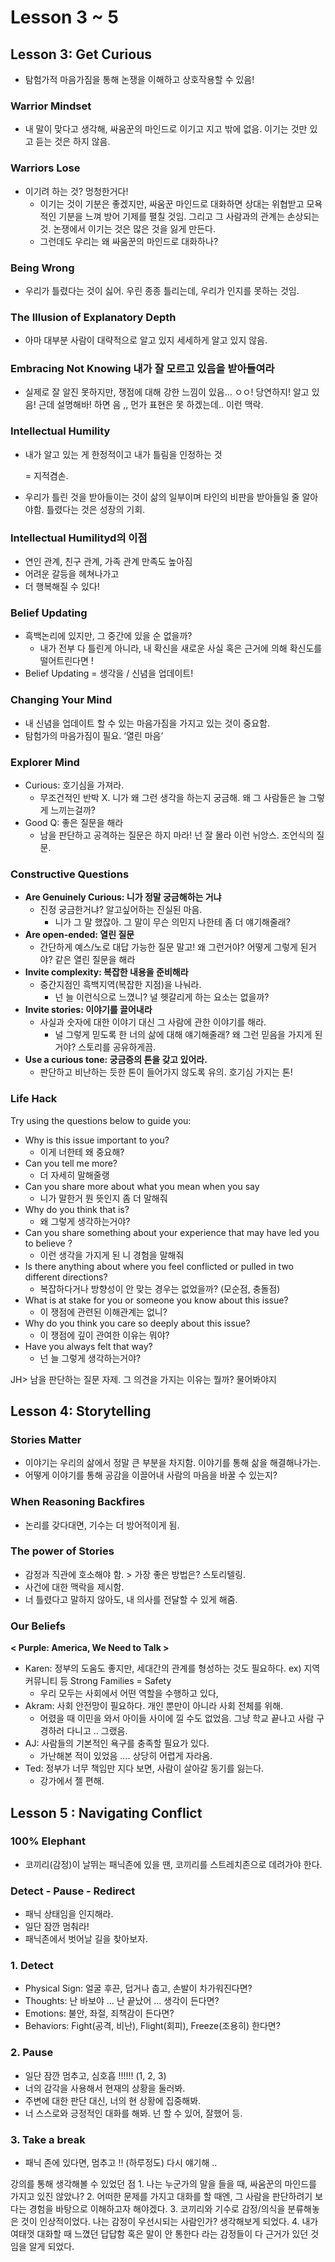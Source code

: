 # Lesson 3 \~ 5

## Lesson 3: Get Curious

-   탐험가적 마음가짐을 통해 논쟁을 이해하고 상호작용할 수 있음!

### Warrior Mindset

-   내 말이 맞다고 생각해, 싸움꾼의 마인드로 이기고 지고 밖에 없음. 이기는 것만 있고 듣는 것은 하지 않음.

### Warriors Lose

-   이기려 하는 것? 멍청한거다!
    -   이기는 것이 기분은 좋겠지만, 싸움꾼 마인드로 대화하면 상대는 위협받고 모욕적인 기분을 느껴 방어 기제를 펼칠 것임. 그리고 그 사람과의 관계는 손상되는 것. 논쟁에서 이기는 것은 많은 것을 잃게 만든다.
    -   그런데도 우리는 왜 싸움꾼의 마인드로 대화하나?

### Being Wrong

-   우리가 틀렸다는 것이 싫어. 우린 종종 틀리는데, 우리가 인지를 못하는 것임.

### The Illusion of Explanatory Depth

-   아마 대부분 사람이 대략적으로 알고 있지 세세하게 알고 있지 않음.

### Embracing Not Knowing 내가 잘 모르고 있음을 받아들여라

-   실제로 잘 알진 못하지만, 쟁점에 대해 강한 느낌이 있음... ㅇㅇ! 당연하지! 알고 있음! 근데 설명해바! 하면 음 ,, 먼가 표현은 못 하겠는데.. 이런 맥락.

### Intellectual Humility

-   내가 알고 있는 게 한정적이고 내가 틀림을 인정하는 것

    = 지적겸손.

-   우리가 틀린 것을 받아들이는 것이 삶의 일부이며 타인의 비판을 받아들일 줄 알아야함. 틀렸다는 것은 성장의 기회.

### Intellectual Humilityd의 이점

-   연인 관계, 친구 관계, 가족 관계 만족도 높아짐
-   어려운 갈등을 헤쳐나가고
-   더 행복해질 수 있다!

### Belief Updating

-   흑백논리에 있지만, 그 중간에 있을 순 없을까?
    -   내가 전부 다 틀린게 아니라, 내 확신을 새로운 사실 혹은 근거에 의해 확신도를 떨어트린다면 !
-   Belief Updating = 생각을 / 신념을 업데이트!

### Changing Your Mind

-   내 신념을 업데이트 할 수 있는 마음가짐을 가지고 있는 것이 중요함.
-   탐험가의 마음가짐이 필요. '열린 마음'

### Explorer Mind

-   Curious: 호기심을 가져라.
    -   무조건적인 반박 X. 니가 왜 그런 생각을 하는지 궁금해. 왜 그 사람들은 늘 그렇게 느끼는걸까?
-   Good Q: 좋은 질문을 해라
    -   남을 판단하고 공격하는 질문은 하지 마라! 넌 잘 몰라 이런 뉘앙스. 조언식의 질문.

### Constructive Questions

-   **Are Genuinely Curious: 니가 정말 궁금해하는 거냐**
    -   진정 궁금한거냐? 알고싶어하는 진실된 마음.
        -   니가 그 말 했잖아. 그 말이 무슨 의민지 나한테 좀 더 얘기해줄래?
-   **Are open-ended: 열린 질문**
    -   간단하게 예스/노로 대답 가능한 질문 말고! 왜 그런거야? 어떻게 그렇게 된거야? 같은 열린 질문을 해라
-   **Invite complexity: 복잡한 내용을 준비해라**
    -   중간지점인 흑백지역(복잡한 지점)을 나눠라.
        -   넌 늘 이런식으로 느꼈니? 널 헷갈리게 하는 요소는 없을까?
-   **Invite stories: 이야기를 끌어내라**
    -   사실과 숫자에 대한 이야기 대신 그 사람에 관한 이야기를 해라.
        -   널 그렇게 믿도록 한 너의 삶에 대해 얘기해줄래? 왜 그런 믿음을 가지게 된거야? 스토리를 공유하게끔.
-   **Use a curious tone: 궁금증의 톤을 갖고 있어라.**
    -   판단하고 비난하는 듯한 톤이 들어가지 않도록 유의. 호기심 가지는 톤!

### Life Hack

Try using the questions below to guide you:

-   Why is this issue important to you?
    -   이게 너한테 왜 중요해?
-   Can you tell me more?
    -   더 자세히 말해줄랭
-   Can you share more about what you mean when you say
    -   니가 말한거 뭔 뜻인지 좀 더 말해줘
-   Why do you think that is?
    -   왜 그렇게 생각하는거야?
-   Can you share something about your experience that may have led you to believe ?
    -   이런 생각을 가지게 된 니 경험을 말해줘
-   Is there anything about where you feel conflicted or pulled in two different directions?
    -   복잡하다거나 방향성이 안 맞는 경우는 없었을까? (모순점, 충돌점)
-   What is at stake for you or someone you know about this issue?
    -   이 쟁점에 관련된 이해관계는 없니?
-   Why do you think you care so deeply about this issue?
    -   이 쟁점에 깊이 관여한 이유는 뭐야?
-   Have you always felt that way?
    -   넌 늘 그렇게 생각하는거야?

JH\> 남을 판단하는 질문 자제. 그 의견을 가지는 이유는 뭘까? 물어봐야지

## Lesson 4: Storytelling

### Stories Matter

-   이야기는 우리의 삶에서 정말 큰 부분을 차지함. 이야기를 통해 삶을 해결해나가는.
-   어떻게 이야기를 통해 공감을 이끌어내 사람의 마음을 바꿀 수 있는지?

### When Reasoning Backfires

-   논리를 갖다대면, 기수는 더 방어적이게 됨.

### The power of Stories

-   감정과 직관에 호소해야 함. \> 가장 좋은 방법은? 스토리텔링.
-   사건에 대한 맥락을 제시함.
-   너 틀렸다고 말하지 않아도, 내 의사를 전달할 수 있게 해줌.

### Our Beliefs

**\< Purple: America, We Need to Talk \>**

-   Karen: 정부의 도움도 좋지만, 세대간의 관계를 형성하는 것도 필요하다. ex) 지역 커뮤니티 등 Strong Families = Safety
    -   우리 모두는 사회에서 어떤 역할을 수행하고 있다,
-   Akram: 사회 안전망이 필요하다. 개인 뿐만이 아니라 사회 전체를 위해.
    -   어렸을 때 이민을 와서 아이들 사이에 낄 수도 없었음. 그냥 학교 끝나고 사람 구경하러 다니고 .. 그랬음.
-   AJ: 사람들의 기본적인 욕구를 충족할 필요가 있다.
    -   가난해본 적이 있었음 .... 상당히 어렵게 자라옴.
-   Ted: 정부가 너무 책임만 지다 보면, 사람이 살아갈 동기를 잃는다.
    -   강가에서 젤 편해.

## Lesson 5 : Navigating Conflict

### 100% Elephant

-   코끼리(감정)이 날뛰는 패닉존에 있을 땐, 코끼리를 스트레치존으로 데려가야 한다.

### Detect - Pause - Redirect

-   패닉 상태임을 인지해라.
-   일단 잠깐 멈춰라!
-   패닉존에서 벗어날 길을 찾아보자.

### 1. Detect

-   Physical Sign: 얼굴 후끈, 덥거나 춥고, 손발이 차가워진다면?
-   Thoughts: 난 바보야 ... 난 끝났어 ... 생각이 든다면?
-   Emotions: 불안, 좌절, 죄책감이 든다면?
-   Behaviors: Fight(공격, 비난), Flight(회피), Freeze(조용히) 한다면?

### 2. Pause

-   일단 잠깐 멈추고, 심호흡 !!!!!! (1, 2, 3)
-   너의 감각을 사용해서 현재의 상황을 둘러봐.
-   주변에 대한 판단 대신, 너의 현 상황에 집중해봐.
-   너 스스로와 긍정적인 대화를 해봐. 넌 할 수 있어, 잘했어 등.

### 3. Take a break

-   패닉 존에 있다면, 멈추고 !! (하루정도) 다시 얘기해 ..

강의를 통해 생각해볼 수 있었던 점 
1. 나는 누군가의 말을 들을 때, 싸움꾼의 마인드를 가지고 있진 않았나? 
2. 어떠한 문제를 가지고 대화를 할 때엔, 그 사람을 판단하려기 보다는 경험을 바탕으로 이해하고자 해야겠다. 
3. 코끼리와 기수로 감정/의식을 분류해놓은 것이 인상적이었다. 나는 감정이 우선시되는 사람인가? 생각해보게 되었다. 
4. 내가 여태껏 대화할 때 느꼈던 답답함 혹은 말이 안 통한다 라는 감정들이 다 근거가 있던 것임을 알게 되었다. 
